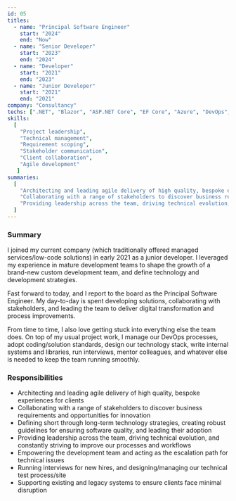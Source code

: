 ```yaml
---
id: 05
titles:
  - name: "Principal Software Engineer"
    start: "2024"
    end: "Now"
  - name: "Senior Developer"
    start: "2023"
    end: "2024"
  - name: "Developer"
    start: "2021"
    end: "2023"
  - name: "Junior Developer"
    start: "2021"
    end: "2021"
company: "Consultancy"
techs: [".NET", "Blazor", "ASP.NET Core", "EF Core", "Azure", "DevOps", "SQL Server", "React"]
skills: 
  [
    "Project leadership",
    "Technical management",
    "Requirement scoping",
    "Stakeholder communication",
    "Client collaboration",
    "Agile development"
   ]
summaries:
  [
    "Architecting and leading agile delivery of high quality, bespoke experiences for clients",
    "Collaborating with a range of stakeholders to discover business requirements and opportunities for innovation",
    "Providing leadership across the team, driving technical evolution, and constantly striving to improve our processes and workflows",
  ]
---
```


### Summary

I joined my current company (which traditionally offered managed services/low-code solutions) in early 2021 as a junior developer.
I leveraged my experience in mature development teams to shape the growth of a brand-new custom development team, and define technology and development strategies.

Fast forward to today, and I report to the board as the Principal Software Engineer.
My day-to-day is spent developing solutions, collaborating with stakeholders, and leading the team to deliver digital transformation and process improvements.

From time to time, I also love getting stuck into everything else the team does.
On top of my usual project work, I manage our DevOps processes, adopt coding/solution standards,
design our technology stack, write internal systems and libraries, run interviews, mentor colleagues,
and whatever else is needed to keep the team running smoothly.

### Responsibilities

- Architecting and leading agile delivery of high quality, bespoke experiences for clients
- Collaborating with a range of stakeholders to discover business requirements and opportunities for innovation
- Defining short through long-term technology strategies, creating robust guidelines for ensuring software quality, and leading their adoption
- Providing leadership across the team, driving technical evolution, and constantly striving to improve our processes and workflows
- Empowering the development team and acting as the escalation path for technical issues
- Running interviews for new hires, and designing/managing our technical test process/site
- Supporting existing and legacy systems to ensure clients face minimal disruption
